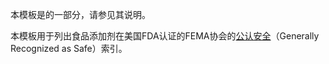 {{Documentation subpage}}
本模板是{{tl|Chembox}}的一部分，请参见其说明。

本模板用于列出食品添加剂在美国FDA认证的FEMA协会的[[公认安全]]（Generally Recognized as Safe）索引。

<includeonly>
[[Category:化学信息框模板|{{PAGENAME}}]]
</includeonly>